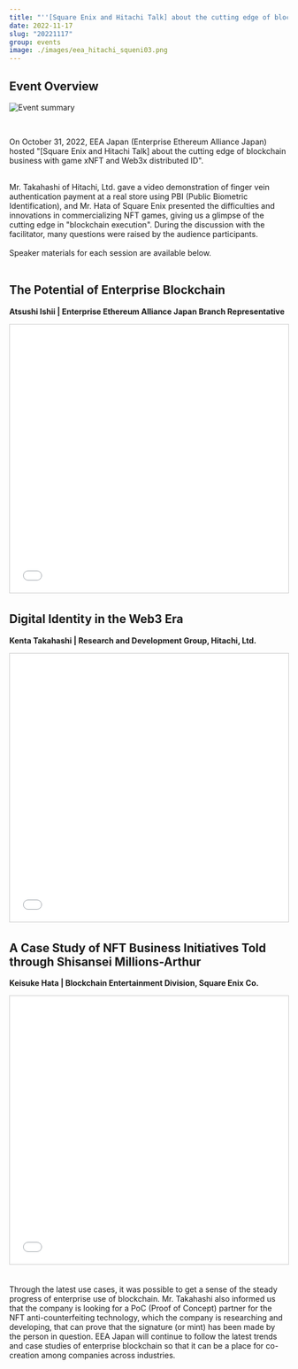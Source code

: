 ```yaml
---
title: "''[Square Enix and Hitachi Talk] about the cutting edge of blockchain business with game x NFT and Web3 x distributed ID'' hosted by EEA Japan"
date: 2022-11-17
slug: "20221117"
group: events
image: ./images/eea_hitachi_squeni03.png
---
```


## Event Overview

![Event summary](./images/eea_hitachi_squeni.png)

<br />

On October 31, 2022, EEA Japan (Enterprise Ethereum Alliance Japan) hosted "[Square Enix and Hitachi Talk] about the cutting edge of blockchain business with game xNFT and Web3x distributed ID".

<br />
Mr. Takahashi of Hitachi, Ltd. gave a video demonstration of finger vein authentication
payment at a real store using PBI (Public Biometric Identification), and Mr. Hata
of Square Enix presented the difficulties and innovations in commercializing NFT
games, giving us a glimpse of the cutting edge in "blockchain execution". During
the discussion with the facilitator, many questions were raised by the audience participants.

<br />
<br />
Speaker materials for each session are available below.
<br />
<br />

## The Potential of Enterprise Blockchain

**Atsushi Ishii | Enterprise Ethereum Alliance Japan Branch Representative**

<iframe
  src="//www.slideshare.net/slideshow/embed_code/key/3xJqYQhZzKofvd"
  width="595"
  height="485"
  frameborder="0"
  marginwidth="0"
  marginheight="0"
  scrolling="no"
  style="border:1px solid #CCC; border-width:1px; margin-bottom:5px; max-width: 100%;"
  allowfullscreen
>
  {" "}
</iframe>

## Digital Identity in the Web3 Era

**Kenta Takahashi | Research and Development Group, Hitachi, Ltd.**

<iframe
  src="//www.slideshare.net/slideshow/embed_code/key/tGl9AHR8GQF17u"
  width="595"
  height="485"
  frameborder="0"
  marginwidth="0"
  marginheight="0"
  scrolling="no"
  style="border:1px solid #CCC; border-width:1px; margin-bottom:5px; max-width: 100%;"
  allowfullscreen
>
  {" "}
</iframe>

## A Case Study of NFT Business Initiatives Told through Shisansei Millions-Arthur

**Keisuke Hata | Blockchain Entertainment Division, Square Enix Co.**

<iframe
  src="//www.slideshare.net/slideshow/embed_code/key/IUHaRBxHrtsekb"
  width="595"
  height="485"
  frameborder="0"
  marginwidth="0"
  marginheight="0"
  scrolling="no"
  style="border:1px solid #CCC; border-width:1px; margin-bottom:5px; max-width: 100%;"
  allowfullscreen
>
  {" "}
</iframe>

<br />
<br />

Through the latest use cases, it was possible to get a sense of the steady progress of enterprise use of blockchain. Mr. Takahashi also informed us that the company is looking for a PoC (Proof of Concept) partner for the NFT anti-counterfeiting technology, which the company is researching and developing, that can prove that the signature (or mint) has been made by the person in question. EEA Japan will continue to follow the latest trends and case studies of enterprise blockchain so that it can be a place for co-creation among companies across industries.
